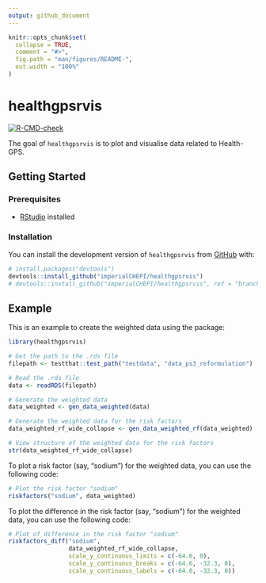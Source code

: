 ```yaml
---
output: github_document
---
```


<!-- README.md is generated from README.Rmd. Please edit that file -->

```r
knitr::opts_chunk$set(
  collapse = TRUE,
  comment = "#>",
  fig.path = "man/figures/README-",
  out.width = "100%"
)
```

# healthgpsrvis

<!-- badges: start -->
[![R-CMD-check](https://github.com/imperialCHEPI/healthgpsrvis/actions/workflows/R-CMD-check.yaml/badge.svg)](https://github.com/imperialCHEPI/healthgpsrvis/actions/workflows/R-CMD-check.yaml)
<!-- badges: end -->

The goal of `healthgpsrvis` is to plot and visualise data related to Health-GPS.

## Getting Started

### Prerequisites

- [RStudio](https://posit.co/download/rstudio-desktop/) installed
<!-- - [renv](https://rstudio.github.io/renv/) installed -->

### Installation

You can install the development version of `healthgpsrvis` from [GitHub](https://github.com/) with:

``` r
# install.packages("devtools")
devtools::install_github("imperialCHEPI/healthgpsrvis")
# devtools::install_github("imperialCHEPI/healthgpsrvis", ref = "branch-name")
```

## Example

This is an example to create the weighted data using the package:

```r
library(healthgpsrvis)

# Get the path to the .rds file
filepath <- testthat::test_path("testdata", "data_ps3_reformulation")

# Read the .rds file
data <- readRDS(filepath)

# Generate the weighted data
data_weighted <- gen_data_weighted(data)

# Generate the weighted data for the risk factors
data_weighted_rf_wide_collapse <- gen_data_weighted_rf(data_weighted)

# View structure of the weighted data for the risk factors
str(data_weighted_rf_wide_collapse)
```

To plot a risk factor (say, "sodium") for the weighted data, you can use the following code:

```r
# Plot the risk factor "sodium"
riskfactors("sodium", data_weighted)
```

To plot the difference in the risk factor (say, "sodium") for the weighted data, you can use the following code:

```r
# Plot of difference in the risk factor "sodium"
riskfactors_diff("sodium", 
                 data_weighted_rf_wide_collapse,
                 scale_y_continuous_limits = c(-64.6, 0),
                 scale_y_continuous_breaks = c(-64.6, -32.3, 0),
                 scale_y_continuous_labels = c(-64.6, -32.3, 0))
```

<!--
### Cloning the Repository

```bash
git clone https://github.com/imperialCHEPI/healthgps-plots.git
cd healthgps-plots
```

### Setting Up the Project Environment with renv

1. Activate the renv environment:
```bash
Rscript -e 'renv::activate()'
```

2. Install project dependencies:
```bash
Rscript -e 'renv::restore()'
```

### Running the Script
You can now run the visualisation script using:
```bash
Rscript Visualisation.R path/to/HealthGPS_Result_S1.csv path/to/HealthGPS_Result_S2.csv path/to/HealthGPS_Result_S4.csv path/to/HealthGPS_Result_S5.csv
```

### Updating Dependencies
If you make changes to the project dependencies or want to ensure you have the latest versions, you can update the renv.lock file:
```bash
Rscript -e 'renv::snapshot()'
```

### Deactivating the renv Environment
After you are done using the project, you can deactivate the renv environment:
```bash
Rscript -e 'renv::deactivate()'
```
-->
